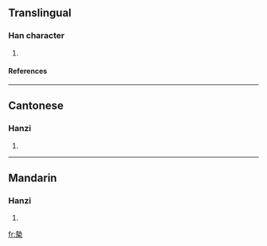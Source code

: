 ==Translingual==
===Han character===
{{Han char|rn=75|rad=木|as=11|sn=15|four=5590<sub>4</sub>|canj=土戈木 (GID)}}
# {{defn|Han|sort=木11}}
====References====
{{Han ref|kx=0548.040|dkj=15383|dj=0935.230|hdz=21272.100|uh=69F7|ud=27127|bh=E5DD|bd=58845}}
----
==Cantonese==
===Hanzi===
{{yue-hanzi|jyut=|y=yit6}}
# {{defn|Cantonese}}
----
==Mandarin==
===Hanzi===
{{cmn-hanzi|pin=[[yì]] (yi4)|wg=i<sup>4</sup>}}
# {{defn|Mandarin}}






[[fr:槷]]